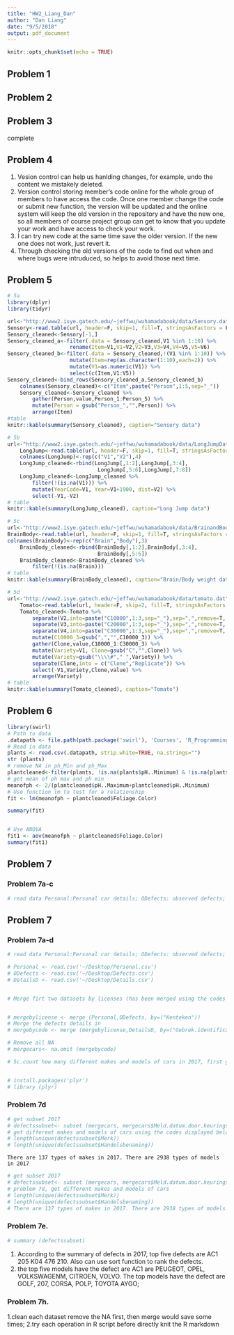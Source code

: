 ```yaml
---
title: "HW2_Liang_Dan"
author: "Dan Liang"
date: "9/5/2018"
output: pdf_document
---
```



```r
knitr::opts_chunk$set(echo = TRUE)
```

## Problem 1

## Problem 2

## Problem 3

   complete





## Problem 4

1. Vesion control can help us hanlding changes, for example, undo the content we mistakely deleted.
2. Version control storing member's code online for the whole group of members to have access the code. Once one member change the code or submit new function, the version will be updated and the online system will keep the old version in the repository and have the new one, so all members of course project group can get to know that you update your work and have access to check your work. 
3. I can try new code at the same time save the older version. If the new one does not work, just revert it.
4. Through checking the old versions of the code to find out when and where bugs were intruduced, so helps to avoid those next time.

## Problem 5
```r
# 5a
library(dplyr)
library(tidyr)

url<-"http://www2.isye.gatech.edu/~jeffwu/wuhamadabook/data/Sensory.dat"
Sensory<-read.table(url, header=F, skip=1, fill=T, stringsAsFactors = F)
Sensory_cleaned<-Sensory[-1,]
Sensory_cleaned_a<-filter(.data = Sensory_cleaned,V1 %in% 1:10) %>%
                    rename(Item=V1,V1=V2,V2=V3,V3=V4,V4=V5,V5=V6)
Sensory_cleaned_b<-filter(.data = Sensory_cleaned,!(V1 %in% 1:10)) %>%
                    mutate(Item=rep(as.character(1:10),each=2)) %>%
                    mutate(V1=as.numeric(V1)) %>%
                    select(c(Item,V1:V5))
Sensory_cleaned<-bind_rows(Sensory_cleaned_a,Sensory_cleaned_b)
    colnames(Sensory_cleaned)<-c("Item",paste("Person",1:5,sep="_"))
    Sensory_cleaned<-Sensory_cleaned %>%  
        gather(Person,value,Person_1:Person_5) %>%  
        mutate(Person = gsub("Person_","",Person)) %>%
        arrange(Item)
#table
knitr::kable(summary(Sensory_cleaned), caption="Sensory data")

# 5b
url<-"http://www2.isye.gatech.edu/~jeffwu/wuhamadabook/data/LongJumpData.dat"
    LongJump<-read.table(url, header=F, skip=1, fill=T, stringsAsFactors = F)
    colnames(LongJump)<-rep(c("V1","V2"),4)
    LongJump_cleaned<-rbind(LongJump[,1:2],LongJump[,3:4],
                             LongJump[,5:6],LongJump[,7:8])
    LongJump_cleaned<-LongJump_cleaned %>%  
        filter(!(is.na(V1))) %>%
        mutate(YearCode=V1, Year=V1+1900, dist=V2) %>%
        select(-V1,-V2)
# table
knitr::kable(summary(LongJump_cleaned), caption="Long Jump data")

# 5c
url<-"http://www2.isye.gatech.edu/~jeffwu/wuhamadabook/data/BrainandBodyWeight.dat"
BrainBody<-read.table(url, header=F, skip=1, fill=T, stringsAsFactors = F)
colnames(BrainBody)<-rep(c("Brain","Body"),3)
    BrainBody_cleaned<-rbind(BrainBody[,1:2],BrainBody[,3:4],
                             BrainBody[,5:6])
    BrainBody_cleaned<-BrainBody_cleaned %>%  
        filter(!(is.na(Brain))) 
# table
knitr::kable(summary(BrainBody_cleaned), caption="Brain/Body weight data")

# 5d
url<-"http://www2.isye.gatech.edu/~jeffwu/wuhamadabook/data/tomato.dat"
    Tomato<-read.table(url, header=F, skip=2, fill=T, stringsAsFactors = F, comment.char = "")
    Tomato_cleaned<-Tomato %>%  
        separate(V2,into=paste("C10000",1:3,sep="_"),sep=",",remove=T, extra="merge") %>%
        separate(V3,into=paste("C20000",1:3,sep="_"),sep=",",remove=T, extra="merge") %>%
        separate(V4,into=paste("C30000",1:3,sep="_"),sep=",",remove=T, extra="merge") %>%
        mutate(C10000_3=gsub(",","",C10000_3)) %>%
        gather(Clone,value,C10000_1:C30000_3) %>%
        mutate(Variety=V1, Clone=gsub("C","",Clone)) %>%
        mutate(Variety=gsub("\\\\#"," ",Variety)) %>%
        separate(Clone,into = c("Clone","Replicate")) %>%
        select(-V1,Variety,Clone,value) %>%
        arrange(Variety) 
# table
knitr::kable(summary(Tomato_cleaned), caption="Tomato")

```


## Problem 6
```r
library(swirl)
# Path to data
.datapath <- file.path(path.package('swirl'), 'Courses', 'R_Programming_E', 'Looking_at_Data','plant-data.txt')
# Read in data
plants <- read.csv(.datapath, strip.white=TRUE, na.strings="")
str (plants)
# remove NA in ph_Min and ph_Max
plantcleaned<-filter(plants, !is.na(plants$pH..Minimum) & !is.na(plants$pH..Maximum))
# get mean of ph max and ph min
meanofph <- 2/(plantcleaned$pH..Maximum+plantcleaned$pH..Minimum)
# Use function lm to test for a relationship
fit <- lm(meanofph ~ plantcleaned$Foliage.Color)

summary(fit)


# Use ANOVA 
fit1 <- aov(meanofph ~ plantcleaned$Foliage.Color)
summary(fit1)

```
## Problem 7

### Problem 7a-c

```r
# read data Personal:Personal car details; ODefects: observed defects; DetailsD: Defect Details (dataset has been saved and load in R using the codes displayed below)

```
## Problem 7

### Problem 7a-d

```r
# read data Personal:Personal car details; ODefects: observed defects; DetailsD: Defect Details (dataset has been saved and load in R)

# Personal <- read.csv('~/Desktop/Personal.csv')
# ODefects <- read.csv('~/Desktop/Defects.csv')
# DetailsD <- read.csv('~/Desktop/Details.csv')


# Merge firt two datasets by licenses (has been merged using the codes displayed below)


# mergebylicense <- merge (Personal,ODefects, by=("Kenteken"))
# Merge the defects details in
# mergebycode <- merge (mergebylicense,DetailsD, by=("Gebrek.identificatie"))

# Remove all NA
# mergecars<- na.omit (mergebycode)

# 5c.count how many different makes and models of cars in 2017, first get subsets of 2017


# install.packages('plyr')
# library (plyr)
```



### Problem 7d
```r
# get subset 2017
# defectssubset<- subset (mergecars, mergecars$Meld.datum.door.keuringsinstantie>20170000 & mergecars$Meld.datum.door.keuringsinstantie<20180000)
# get different makes and models of cars using the codes displayed below 
# length(unique(defectssubset$Merk))
# length(unique(defectssubset$Handelsbenaming))
```
    There are 137 types of makes in 2017. There are 2938 types of models in 2017

```r
# get subset 2017
# defectssubset<- subset (mergecars, mergecars$Meld.datum.door.keuringsinstantie>20170000 & mergecars$Meld.datum.door.keuringsinstantie<20180000)
# problem 7d, get different makes and models of cars 
# length(unique(defectssubset$Merk))
# length(unique(defectssubset$Handelsbenaming))
# There are 137 types of makes in 2017. There are 2938 types of models in 2017
```



### Problem 7e. 
```r
# summary (defectssubset)
```


1. According to the summary of defects in 2017, top five defects are AC1 205 K04 476 210. Also can use sort function to rank the defects.
2. the top five models have the defect are AC1 are PEUGEOT, OPEL, VOLKSWAGENM, CITROEN, VOLVO. The top models have the defect are GOLF, 207, CORSA, POLP, TOYOTA AYGO; 




### Problem 7h. 

1.clean each dataset remove the NA first, then merge would save some times; 
2.try each operation in R script before directly knit the R markdown




